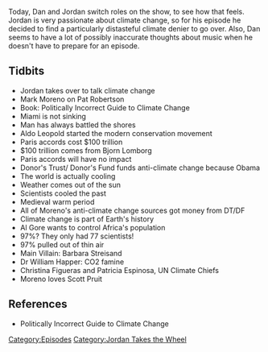 {{Episode
    | title           = Jordan Takes The Wheel
    | caption         = [https://knowledgefight.libsyn.com/knowledge-fight-jordan-takes-the-wheel Listen to this episode on Libsyn]
    | episodeNumber   = 263
    | length          = 01:58:37
    | airDate         = February 13, 2019
    | episodeType     = [[:Category:Jordan Takes the Wheel|Jordan Takes the Wheel]]
    | appearance      = [[Mark Moreno]], [[Pat Robertson]], [[Aldo Leopold]], [[Bjorn Lomborg]], [[Al Gore]], [[Barbara Streisand]], [[Dr William Happer]], [[Christina Figueras]], [[Patricia Espinosa]], [[Scott Pruit]]
    | oocDrop         = Is Mars getting cooler?
    | previousEpisode = [[262: April 14, 2009]]
    | nextEpisode     = [[264: February 11-13, 2019]]
}}

{{Stub}}

Today, Dan and Jordan switch roles on the show, to see how that feels. Jordan is very passionate about climate change, so for his episode he decided to find a particularly distasteful climate denier to go over. Also, Dan seems to have a lot of possibly inaccurate thoughts about music when he doesn't have to prepare for an episode.

==Tidbits==

*Jordan takes over to talk climate change
*Mark Moreno on Pat Robertson
*Book: Politically Incorrect Guide to Climate Change
*Miami is not sinking
*Man has always battled the shores
*Aldo Leopold started the modern conservation movement
*Paris accords cost $100 trillion
*$100 trillion comes from Bjorn Lomborg
*Paris accords will have no impact
*Donor's Trust/ Donor's Fund funds anti-climate change because Obama
*The world is actually cooling
*Weather comes out of the sun
*Scientists cooled the past
*Medieval warm period
*All of Moreno's anti-climate change sources got money from DT/DF
*Climate change is part of Earth's history
*Al Gore wants to control Africa's population
*97%? They only had 77 scientists!
*97% pulled out of thin air
*Main Villain: Barbara Streisand
*Dr William Happer: CO2 famine
*Christina Figueras and Patricia Espinosa, UN Climate Chiefs
*Moreno loves Scott Pruit

==References==

*Politically Incorrect Guide to Climate Change

[[Category:Episodes]]
[[Category:Jordan Takes the Wheel]]